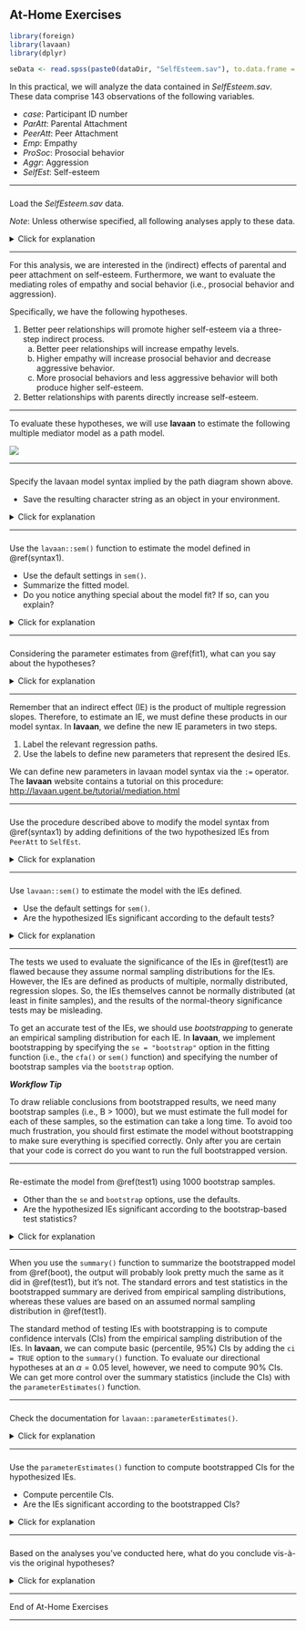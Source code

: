 ## At-Home Exercises

```{r include = FALSE}
library(foreign)
library(lavaan)
library(dplyr)

seData <- read.spss(paste0(dataDir, "SelfEsteem.sav"), to.data.frame = TRUE)
```

In this practical, we will analyze the data contained in *SelfEsteem.sav*. These
data comprise 143 observations of the following variables. 

- *case*: Participant ID number
- *ParAtt*: Parental Attachment
- *PeerAtt*: Peer Attachment
- *Emp*: Empathy
- *ProSoc*: Prosocial behavior
- *Aggr*: Aggression
- *SelfEst*: Self-esteem

---

###

Load the *SelfEsteem.sav* data.

*Note*: Unless otherwise specified, all following analyses apply to these data.

<details>
  <summary>Click for explanation</summary>

```{r, eval = FALSE}
library(foreign)
seData<- read.spss("SelfEsteem.sav", to.data.frame = TRUE)
```

</details>

---

For this analysis, we are interested in the (indirect) effects of parental and 
peer attachment on self-esteem. Furthermore, we want to evaluate the mediating 
roles of empathy and social behavior (i.e., prosocial behavior and aggression).

Specifically, we have the following hypotheses.

1. Better peer relationships will promote higher self-esteem via a three-step 
indirect process.
    a. Better peer relationships will increase empathy levels.
    a. Higher empathy will increase prosocial behavior and decrease aggressive 
    behavior.
    a. More prosocial behaviors and less aggressive behavior will both produce 
    higher self-esteem.
1. Better relationships with parents directly increase self-esteem.

---

To evaluate these hypotheses, we will use **lavaan** to estimate the following 
multiple mediator model as a path model. 

![](images/week5_home_full_model.png)

---

### {#syntax1}

Specify the lavaan model syntax implied by the path diagram shown above.

- Save the resulting character string as an object in your environment.

<details>
  <summary>Click for explanation</summary>

```{r}
mod <- '
## Equation for outcome:
SelfEst ~ ProSoc + Aggr + Emp + ParAtt + PeerAtt

## Equations for stage 2 mediators:
ProSoc ~ PeerAtt + ParAtt + Emp
Aggr ~ PeerAtt + ParAtt + Emp

## Equation for stage 1 mediator:
Emp ~ ParAtt + PeerAtt

## Covariances:
ProSoc ~~ Aggr
ParAtt ~~ PeerAtt
'
```

</details>

---

### {#fit1}

Use the `lavaan::sem()` function to estimate the model defined in \@ref(syntax1).

- Use the default settings in `sem()`.
- Summarize the fitted model.
- Do you notice anything special about the model fit? If so, can you explain?

<details>
  <summary>Click for explanation</summary>

```{r}
library(lavaan)
out <- sem(mod, data = seData)
summary(out, fit.measures = TRUE)
```

The model fits the data perfectly because the model is saturated (i.e., we have
estimated all possible paths). So, the model-implied covariance matrix exactly 
replicates the observed covariance matrix. We can tell that the model is
saturated because the degrees of freedom for the $\chi^2$ statistic are 0.

</details>

---

### 

Considering the parameter estimates from \@ref(fit1), what can you say about the 
hypotheses? 

<details>
  <summary>Click for explanation</summary>

```{r, include = FALSE}
tmp <- summary(out)$pe

parent <- tmp %>% filter(lhs == "SelfEst", op == "~", rhs == "ParAtt") 
peer   <- tmp %>% filter(lhs == "SelfEst", op == "~", rhs == "PeerAtt") 
```

Notice that all of the hypotheses stated above are explicitly directional. Hence,
when evaluating the significance of the structural paths that speak to these
hypotheses, we should use one-tailed tests. We cannot ask **lavaan** to return 
one-tailed p-values, but we have no need to do so. We can simply divide the 
two-tailed p-values in half.

The significant direct effect of `ParAtt` on `SelfEst` 
($\beta = `r parent$est %>% round(3)`$, 
$Z = `r parent$z %>% round(2)`$,
$p = `r (parent$p / 2) %>% round(3)`$) and the lack of a significant direct 
effect of `PeerAtt` on `SelfEst` ($\beta = `r peer$est %>% round(3)`$, 
$Z = `r peer$z %>% round(3)`$,
$p = `r (peer$p / 2) %>% round(3)`$) align with our hypotheses.

The remaining patterns of individual estimates also seem to conform with the 
hypotheses (e.g., all of the individual paths comprising the indirect effects of 
`PeerAtt` on `SelfEst` are significant). We cannot make any firm conclusions 
until we actually estimate and test the indirect effects, though.

</details>

---

Remember that an indirect effect (IE) is the product of multiple regression 
slopes. Therefore, to estimate an IE, we must define these products in our 
model syntax. In **lavaan**, we define the new IE parameters in two steps. 

1. Label the relevant regression paths.
1. Use the labels to define new parameters that represent the desired IEs.

We can define new parameters in lavaan model syntax via the `:=` operator. The 
**lavaan** website contains a tutorial on this procedure: <http://lavaan.ugent.be/tutorial/mediation.html>

---

###

Use the procedure described above to modify the model syntax from \@ref(syntax1) 
by adding definitions of the two hypothesized IEs from `PeerAtt` to `SelfEst`.

<details>
  <summary>Click for explanation</summary>

You can use any labeling scheme that makes sense to you, but I recommend adopting
some kind of systematic rule. Here, I will label the individual estimates in 
terms of the short variable names used in the path diagram above. 

Notice that I only label the parameters that I will use to define the IEs. You 
are free to label any parameter that you like, but I choose the to label only 
the minimally sufficient set to avoid cluttering the code/output.

```{r}
mod <- '
## Equation for outcome:
SelfEst ~ y_m21 * ProSoc + y_m22 * Aggr + Emp + ParAtt + PeerAtt

## Equations for stage 2 mediators:
ProSoc ~ m21_x2 * PeerAtt + ParAtt + m21_m1 * Emp
Aggr ~ m22_x2 * PeerAtt + ParAtt + m22_m1 * Emp

## Equation for stage 1 mediator:
Emp ~ ParAtt + m1_x2 * PeerAtt

## Covariances:
ProSoc ~~ Aggr
ParAtt ~~ PeerAtt

## Indirect effects:
ie_pro := m1_x2 * m21_m1 * y_m21
ie_agg := m1_x2 * m22_m1 * y_m22
'
```

</details>

---

### {#test1}

Use `lavaan::sem()` to estimate the model with the IEs defined.

- Use the default settings for `sem()`.
- Are the hypothesized IEs significant according to the default tests?

<details>
  <summary>Click for explanation</summary>

```{r}
out <- sem(mod, data = seData)
summary(out)
```

```{r, include = FALSE}
tmp <- summary(out)$pe

pro <- tmp %>% filter(label == "ie_pro")
agg <- tmp %>% filter(label == "ie_agg")
```

The IE of *Peer Attachment* on *Self Esteem* through *Empathy* and *Prosocial 
Behavior* is significant ($\hat{\textit{IE}} = `r pro$est %>% round(3)`$, 
$Z = `r pro$z %>% round(2)`$, $p = `r (pro$p / 2) %>% round(3)`$), as is the 
analogous IE through *Aggressive Behavior* 
($\hat{\textit{IE}} = `r agg$est %>% round(3)`$, 
$Z = `r agg$z %>% round(2)`$, $p = `r (agg$p / 2) %>% round(3)`$).

</details>

---

The tests we used to evaluate the significance of the IEs in \@ref(test1) are 
flawed because they assume normal sampling distributions for the IEs. However, 
the IEs are defined as products of multiple, normally distributed, regression 
slopes. So, the IEs themselves cannot be normally distributed (at least in 
finite samples), and the results of the normal-theory significance tests may be 
misleading. 

To get an accurate test of the IEs, we should use *bootstrapping* to generate an 
empirical sampling distribution for each IE. In **lavaan**, we implement 
bootstrapping by specifying the `se = "bootstrap"` option in the fitting 
function (i.e., the `cfa()` or `sem()` function) and specifying the number of 
bootstrap samples via the `bootstrap` option. 

***Workflow Tip*** 

To draw reliable conclusions from bootstrapped results, we need many 
bootstrap samples (i.e., B > 1000), but we must estimate the full model for each 
of these samples, so the estimation can take a long time. To avoid too much 
frustration, you should first estimate the model without bootstrapping to make 
sure everything is specified correctly. Only after you are certain that your 
code is correct do you want to run the full bootstrapped version.

---

### {#boot}

Re-estimate the model from \@ref(test1) using 1000 bootstrap samples.

- Other than the `se` and `bootstrap` options, use the defaults.
- Are the hypothesized IEs significant according to the bootstrap-based test
statistics?

<details>
  <summary>Click for explanation</summary>

```{r boot_estimate, cache = TRUE}
## Set a seed to get replicable bootstrap samples:
set.seed(235711)

## Estimate the model with bootstrapping:
out_boot <- sem(mod, data = seData, se = "bootstrap", bootstrap = 1000)

## Summarize the model:
summary(out_boot)
```

```{r, include = FALSE}
tmp <- summary(out_boot)$pe

pro <- tmp %>% filter(label == "ie_pro")
agg <- tmp %>% filter(label == "ie_agg")
```

As with the normal-theory tests, both of the hypothesized IEs of *Peer Attachment* 
on *Self Esteem* are significant (*Prosocial Behavior*:
$\hat{\textit{IE}} = `r pro$est %>% round(3)`$, 
$Z = `r pro$z %>% round(2)`$,
$p = `r (pro$p / 2) %>% round(3)`$
; *Aggressive Behavior*: 
$\hat{\textit{IE}} = `r agg$est %>% round(3)`$, 
$Z = `r agg$z %>% round(2)`$,
$p = `r (agg$p / 2) %>% round(3)`$).

</details>

---

When you use the `summary()` function to summarize the bootstrapped model from 
\@ref(boot), the output will probably look pretty much the same as it did in 
\@ref(test1), but it's not. The standard errors and test statistics in the 
bootstrapped summary are derived from empirical sampling distributions, whereas 
these values are based on an assumed normal sampling distribution in \@ref(test1).

The standard method of testing IEs with bootstrapping is to compute confidence 
intervals (CIs) from the empirical sampling distribution of the IEs. In **lavaan**, 
we can compute basic (percentile, 95%) CIs by adding the `ci = TRUE` option to 
the `summary()` function. To evaluate our directional hypotheses at an 
$\alpha = 0.05$ level, however, we need to compute 90% CIs. We can get more 
control over the summary statistics (include the CIs) with the 
`parameterEstimates()` function. 

---

###

Check the documentation for `lavaan::parameterEstimates()`.

<details>
  <summary>Click for explanation</summary>

```{r, eval = FALSE}
?parameterEstimates
```

</details>

---

###

Use the `parameterEstimates()` function to compute bootstrapped CIs for the 
hypothesized IEs.

- Compute percentile CIs.
- Are the IEs significant according to the bootstrapped CIs?

<details>
  <summary>Click for explanation</summary>

```{r}
parameterEstimates(out_boot, ci = TRUE, level = 0.9)
```

```{r, include = FALSE}
tmp <- parameterEstimates(out_boot, ci = TRUE, level = 0.9)

pro <- tmp %>% filter(label == "ie_pro")
agg <- tmp %>% filter(label == "ie_agg")
```

When evaluating a directional hypothesis with a CI, we only consider one of the
interval's boundaries. 

- For a hypothesized positive effect, we check only if the lower boundary is 
greater than zero. 
- For a hypothesized negative effect, we check if the upper boundary is less 
than zero.

As with the previous tests, the IE of *Peer Attachment* on *Self Esteem* through 
*Empathy* and *Prosocial Behavior* is significant 
($\hat{\textit{IE}} = `r pro$est %>% round(3)`$, 
$95\% ~ CI = [`r pro$ci.lower %>% round(3)`; \infty]$), as is the analogous IE 
through *Aggressive Behavior* ($\hat{\textit{IE}} = `r agg$est %>% round(3)`$, 
$95\% ~ CI = [-\infty; `r agg$ci.upper %>% round(3)`]$).

</details>

---

###

Based on the analyses you've conducted here, what do you conclude vis-à-vis the 
original hypotheses?

<details>
  <summary>Click for explanation</summary>

The hypothesized indirect effects between *Peer Attachment*  and *Self Esteem* 
were supported in that the IE through *Empathy* and *Prosocial Behavior* as well
as the IE through *Empathy* and *Aggressive Behavior* were both significant. The 
hypothesized direct effect of *Parent Attachment* on *Self Esteem* was also born 
out via a significant direct effect in the model.

These results may not tell the whole story, though. We have not tested for 
indirect effects between *Parent Attachment* and *Self Esteem*, and we have not 
evaluated simpler indirect effects between *Peer Attachment* and *Self Esteem*
(e.g., `PeerAtt` $\rightarrow$ `Emp` $\rightarrow$ `SelfEst`). We'll consider 
these points during the In-Class Exercises.

</details>

---

End of At-Home Exercises

---
